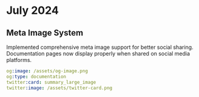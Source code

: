 # July 2024

## Meta Image System
Implemented comprehensive meta image support for better social sharing. Documentation pages now display properly when shared on social media platforms.

```yaml
og:image: /assets/og-image.png
og:type: documentation
twitter:card: summary_large_image
twitter:image: /assets/twitter-card.png
```
